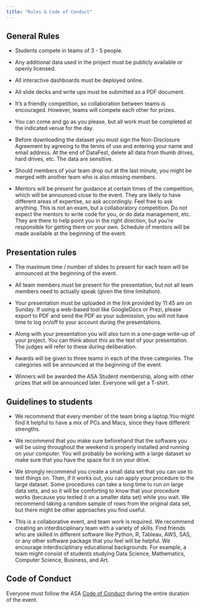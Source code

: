 ```yaml
---
title: "Rules & Code of Conduct"
---
```


## General Rules

- Students compete in teams of 3 - 5 people.

- Any additional data used in the project must be publicly available or openly licensed.

- All interactive dashboards must be deployed online.

- All slide decks and write ups must be submitted as a PDF document.

- It’s a friendly competition, so collaboration between teams is encouraged. However, teams will compete each other for prizes.

- You can come and go as you please, but all work must be completed at the indicated venue for the day. 

- Before downloading the dataset you must sign the Non-Disclosure Agreement by agreeing to the terms of use and entering your name and email address. At the end of DataFest, delete all data from thumb drives, hard drives, etc. The data are sensitive. 

- Should members of your team drop out at the last minute, you might be merged with another team who is also missing members. 

- Mentors will be present for guidance at certain times of the competition, which will be announced close to the event. They are likely to have different areas of expertise, so ask accordingly. Feel free to ask anything. This is not an exam, but a collaboratory competition. Do not expect the mentors to write code for you, or do data management, etc. They are there to help point you in the right direction, but you're responsible for getting there on your own. Schedule of mentors will be made available at the beginning of the event.

## Presentation rules

- The maximum time / number of slides to present for each team will be announced at the beginning of the event.

- All team members must be present for the presentation, but not all team members need to actually speak (given the time limitation).

- Your presentation must be uploaded in the link provided by 11:45 am on Sunday. If using a web-based tool like GoogleDocs or Prezi, please export to PDF and send the PDF as your submission, you will not have time to log on/off to your account during the presentations.

- Along with your presentation you will also turn in a one-page write-up of your project. You can think about this as the text of your presentation. The judges will refer to these during deliberation.

- Awards will be given to three teams in each of the three categories. The categories will be announced at the beginning of the event.

- Winners will be awarded the ASA Student membership, along with other prizes that will be announced later. Everyone will get a T-shirt.

## Guidelines to students

- We recommend that every member of the team bring a laptop.You might find it helpful to have a mix of PCs and Macs, since they have different strengths.

- We recommend that you make sure beforehand that the software you will be using throughout the weekend is properly installed and running on your computer. You will probably be working with a large dataset so make sure that you have the space for it on your drive. 

- We strongly recommend you create a small data set that you can use to test things on. Then, if it works out, you can apply your procedure to the large dataset. Some procedures can take a long time to run on large data sets, and so it will be comforting to know that your procedure works (because you tested it on a smaller data set) while you wait. We recommend taking a random sample of rows from the original data set, but there might be other approaches you find useful. 

- This is a collaborative event, and team work is required. We recommend creating an interdisciplinary team with a variety of skills. Find friends who are skilled in different software like Python, R, Tableau, AWS, SAS, or any other software package that you feel will be helpful. We encourage interdisciplinary educational backgrounds. For example, a team might consist of students studying Data Science, Mathematics, Computer Science, Business, and Art.



## Code of Conduct

Everyone must follow the ASA [Code of Conduct](https://ww2.amstat.org/education/datafest/pdfs/ASA-DataFestCoC.pdf) during the entire duration of the event.